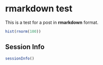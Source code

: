 rmarkdown test
==================

This is a test for a post in **rmarkdown** format.

```r
hist(rnorm(100))
```

## Session Info

```r
sessionInfo()
```

